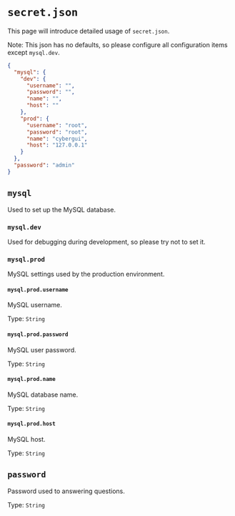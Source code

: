 # `secret.json`

This page will introduce detailed usage of `secret.json`.

Note: This json has no defaults, so please configure all configuration items except `mysql.dev`.

```json filename="secret.json" copy
{
  "mysql": {
    "dev": {
      "username": "",
      "password": "",
      "name": "",
      "host": ""
    },
    "prod": {
      "username": "root",
      "password": "root",
      "name": "cybergui",
      "host": "127.0.0.1"
    }
  },
  "password": "admin"
}
```

## `mysql`

Used to set up the MySQL database.

### `mysql.dev`

Used for debugging during development, so please try not to set it.

### `mysql.prod`

MySQL settings used by the production environment.

#### `mysql.prod.username`

MySQL username.

Type: `String`

#### `mysql.prod.password`

MySQL user password.

Type: `String`

#### `mysql.prod.name`

MySQL database name.

Type: `String`

#### `mysql.prod.host`

MySQL host.

Type: `String`

## `password`

Password used to answering questions.

Type: `String`